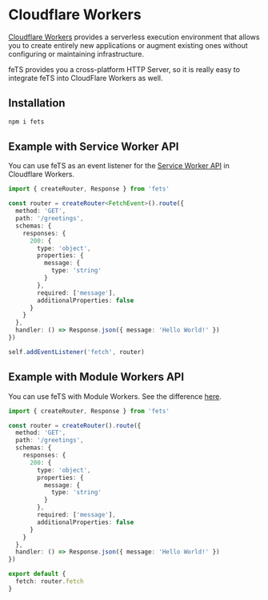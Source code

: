 # Cloudflare Workers

[Cloudflare Workers](https://developers.cloudflare.com/workers) provides a serverless execution
environment that allows you to create entirely new applications or augment existing ones without
configuring or maintaining infrastructure.

feTS provides you a cross-platform HTTP Server, so it is really easy to integrate feTS into
CloudFlare Workers as well.

## Installation

```sh npm2yarn
npm i fets
```

## Example with Service Worker API

You can use feTS as an event listener for the
[Service Worker API](https://developer.mozilla.org/en-US/docs/Web/API/Service_Worker_API) in
Cloudflare Workers.

```ts
import { createRouter, Response } from 'fets'

const router = createRouter<FetchEvent>().route({
  method: 'GET',
  path: '/greetings',
  schemas: {
    responses: {
      200: {
        type: 'object',
        properties: {
          message: {
            type: 'string'
          }
        },
        required: ['message'],
        additionalProperties: false
      }
    }
  },
  handler: () => Response.json({ message: 'Hello World!' })
})

self.addEventListener('fetch', router)
```

## Example with Module Workers API

You can use feTS with Module Workers. See the difference
[here](https://developers.cloudflare.com/workers/learning/migrating-to-module-workers/).

```ts
import { createRouter, Response } from 'fets'

const router = createRouter().route({
  method: 'GET',
  path: '/greetings',
  schemas: {
    responses: {
      200: {
        type: 'object',
        properties: {
          message: {
            type: 'string'
          }
        },
        required: ['message'],
        additionalProperties: false
      }
    }
  },
  handler: () => Response.json({ message: 'Hello World!' })
})

export default {
  fetch: router.fetch
}
```
